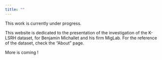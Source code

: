 ```yaml
---
title: ""
---
```


::: {.callout-warning}

This work is currently under progress.

:::

This website is dedicated to the presentation of the investigation of the K-LSRH dataset, for Benjamin Michallet and his firm MigLab. 
For the reference of the dataset, check the "About" page.

More is coming !